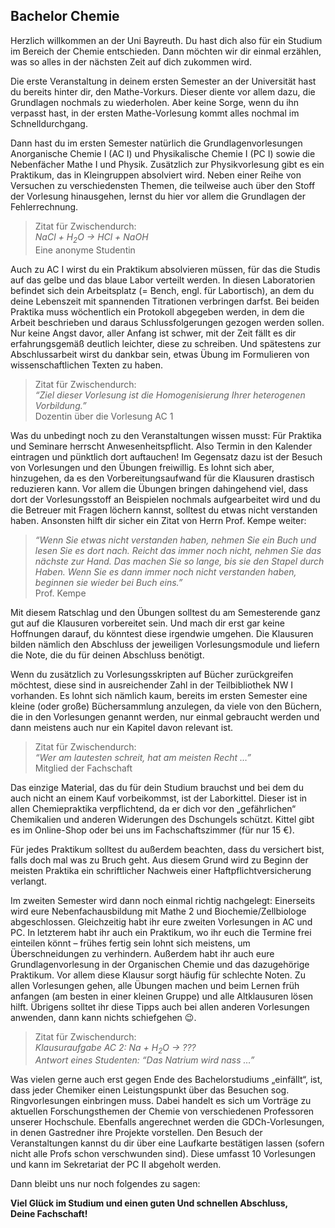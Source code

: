 ## Bachelor Chemie

Herzlich willkommen an der Uni Bayreuth. Du hast dich also für ein Studium im Bereich der Chemie entschieden.
Dann möchten wir dir einmal erzählen, was so alles in der nächsten Zeit auf dich zukommen wird.

Die erste Veranstaltung in deinem ersten Semester an der Universität hast du bereits hinter dir, den Mathe-Vorkurs.
Dieser diente vor allem dazu, die Grundlagen nochmals zu wiederholen. Aber keine Sorge, wenn du ihn verpasst hast, in der ersten Mathe-Vorlesung kommt alles nochmal im Schnelldurchgang.

Dann hast du im ersten Semester natürlich die Grundlagenvorlesungen Anorganische Chemie I (AC I) und Physikalische Chemie I (PC I) sowie die Nebenfächer Mathe I und Physik.
Zusätzlich zur Physikvorlesung gibt es ein Praktikum, das in Kleingruppen absolviert wird. Neben einer Reihe von Versuchen zu verschiedensten Themen,
die teilweise auch über den Stoff der Vorlesung hinausgehen, lernst du hier vor allem die Grundlagen der Fehlerrechnung.

> Zitat für Zwischendurch:<br>
> *NaCl + H~2~O -> HCl + NaOH*<br>
> Eine anonyme Studentin

Auch zu AC I wirst du ein Praktikum absolvieren müssen, für das die Studis auf das gelbe und das blaue Labor verteilt werden.
In diesen Laboratorien befindet sich dein Arbeitsplatz (= Bench, engl. für Labortisch), an dem du deine Lebenszeit mit spannenden Titrationen verbringen darfst.
Bei beiden Praktika muss wöchentlich ein Protokoll abgegeben werden, in dem die Arbeit beschrieben und daraus Schlussfolgerungen gezogen werden sollen.
Nur keine Angst davor, aller Anfang ist schwer, mit der Zeit fällt es dir erfahrungsgemäß deutlich leichter, diese zu schreiben.
Und spätestens zur Abschlussarbeit wirst du dankbar sein, etwas Übung im Formulieren von wissenschaftlichen Texten zu haben.

> Zitat für Zwischendurch:<br>
> *"Ziel dieser Vorlesung ist die Homogenisierung Ihrer heterogenen Vorbildung."*<br>
> Dozentin über die Vorlesung AC 1

Was du unbedingt noch zu den Veranstaltungen wissen musst: Für Praktika und Seminare herrscht Anwesenheitspflicht.
Also Termin in den Kalender eintragen und pünktlich dort auftauchen! Im Gegensatz dazu ist der Besuch von Vorlesungen und den Übungen freiwillig.
Es lohnt sich aber, hinzugehen, da es den Vorbereitungsaufwand für die Klausuren drastisch reduzieren kann.
Vor allem die Übungen bringen dahingehend viel, dass dort der Vorlesungsstoff an Beispielen nochmals aufgearbeitet wird und du die Betreuer mit Fragen löchern kannst, solltest du etwas nicht verstanden haben.
Ansonsten hilft dir sicher ein Zitat von Herrn Prof. Kempe weiter:

> *"Wenn Sie etwas nicht verstanden haben, nehmen Sie ein Buch und lesen Sie es dort nach.
> Reicht das immer noch nicht, nehmen Sie das nächste zur Hand. Das machen Sie so lange, bis sie den Stapel durch Haben.
> Wenn Sie es dann immer noch nicht verstanden haben, beginnen sie wieder bei Buch eins."*<br>
> Prof. Kempe

Mit diesem Ratschlag und den Übungen solltest du am Semesterende ganz gut auf die Klausuren vorbereitet sein. Und mach dir erst gar keine Hoffnungen darauf, du könntest diese irgendwie umgehen.
Die Klausuren bilden nämlich den Abschluss der jeweiligen Vorlesungsmodule und liefern die Note, die du für deinen Abschluss benötigt.

Wenn du zusätzlich zu Vorlesungsskripten auf Bücher zurückgreifen möchtest, diese sind in ausreichender Zahl in der Teilbibliothek NW I vorhanden.
Es lohnt sich nämlich kaum, bereits im ersten Semester eine kleine (oder große) Büchersammlung anzulegen, da viele von den Büchern, die in den Vorlesungen genannt werden,
nur einmal gebraucht werden und dann meistens auch nur ein Kapitel davon relevant ist.

> Zitat für Zwischendurch:<br>
> *"Wer am lautesten schreit, hat am meisten Recht ..."*<br>
> Mitglied der Fachschaft

Das einzige Material, das du für dein Studium brauchst und bei dem du auch nicht an einem Kauf vorbeikommst, ist der Laborkittel.
Dieser ist in allen Chemiepraktika verpflichtend, da er dich vor den „gefährlichen“ Chemikalien und anderen Widerungen des Dschungels schützt.
Kittel gibt es im Online-Shop oder bei uns im Fachschaftszimmer (für nur 15 €).

Für jedes Praktikum solltest du außerdem beachten, dass du versichert bist, falls doch mal was zu Bruch geht.
Aus diesem Grund wird zu Beginn der meisten Praktika ein schriftlicher Nachweis einer Haftpflichtversicherung verlangt.

Im zweiten Semester wird dann noch einmal richtig nachgelegt: Einerseits wird eure Nebenfachausbildung mit Mathe 2 und Biochemie/Zellbiologe abgeschlossen.
Gleichzeitig habt ihr eure zweiten Vorlesungen in AC und PC. In letzterem habt ihr auch ein Praktikum, wo ihr euch die Termine frei einteilen könnt –
frühes fertig sein lohnt sich meistens, um Überschneidungen zu verhindern. Außerdem habt ihr auch eure Grundlagenvorlesung in der Organischen Chemie und das dazugehörige Praktikum.
Vor allem diese Klausur sorgt häufig für schlechte Noten. Zu allen Vorlesungen gehen, alle Übungen machen und beim Lernen früh anfangen (am besten in einer kleinen Gruppe) und alle Altklausuren lösen hilft.
Übrigens solltet ihr diese Tipps auch bei allen anderen Vorlesungen anwenden, dann kann nichts schiefgehen 😉.

> Zitat für Zwischendurch:<br>
> *Klausuraufgabe AC 2: Na + H~2~O -> ???*<br>
> *Antwort eines Studenten: "Das Natrium wird nass ..."*<br>

Was vielen gerne auch erst gegen Ende des Bachelorstudiums „einfällt“, ist, dass jeder Chemiker einen Leistungspunkt über das Besuchen sog. Ringvorlesungen einbringen muss.
Dabei handelt es sich um Vorträge zu aktuellen Forschungsthemen der Chemie von verschiedenen Professoren unserer Hochschule.
Ebenfalls angerechnet werden die GDCh-Vorlesungen, in denen Gastredner ihre Projekte vorstellen. Den Besuch der Veranstaltungen kannst du dir über eine Laufkarte bestätigen lassen
(sofern nicht alle Profs schon verschwunden sind). Diese umfasst 10 Vorlesungen und kann im Sekretariat der PC II abgeholt werden.

Dann bleibt uns nur noch folgendes zu sagen:

**Viel Glück im Studium und einen guten Und schnellen Abschluss,**<br>
**Deine Fachschaft!**
